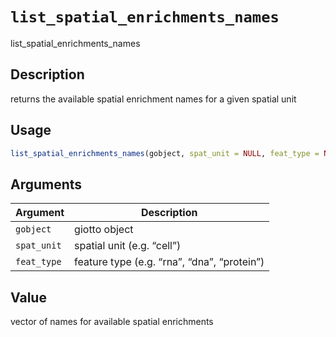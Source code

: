 # `list_spatial_enrichments_names`

list_spatial_enrichments_names


## Description

returns the available spatial enrichment names for a given spatial unit


## Usage

```r
list_spatial_enrichments_names(gobject, spat_unit = NULL, feat_type = NULL)
```


## Arguments

Argument      |Description
------------- |----------------
`gobject`     |     giotto object
`spat_unit`     |     spatial unit (e.g. "cell")
`feat_type`     |     feature type (e.g. "rna", "dna", "protein")


## Value

vector of names for available spatial enrichments


